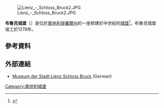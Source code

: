 [[Image:Lienz_-_Schloss_Bruck2.JPG|thumb]]

'''布魯克城堡'''（{{lang-de|Burg Bruck}}）是位於[[奧地利|奧地利]][[提羅爾州|提羅爾州]]的一座修建於中世紀的[[城堡|城堡]]<ref>{{Cite web |url=http://elevationmap.net/schloberg-7-9900-lienz-austria?latlngs=%2846.83237219082585,12.749112179237386%29 |title=Burg Bruck Altitude and Position |access-date=2015-10-10 |archive-date=2016-12-20 |archive-url=https://web.archive.org/web/20161220212210/http://elevationmap.net/schloberg-7-9900-lienz-austria?latlngs=%2846.83237219082585,12.749112179237386%29 |dead-url=no }}</ref>。布魯克城堡竣工於1278年。
==參考資料==
{{reflist}}
==外部連結==
* [https://web.archive.org/web/20121013185709/http://www.eggerlienz-walde-berg.at/ Museum der Stadt Lienz Schloss Bruck] (German)
{{Commonscat|Schloss Bruck}}
{{coord|46.8316666667|N|12.7488888889|E|source:dewiki_region:AT-7_type:landmark|format=dms|display=title}}
[[Category:奧地利城堡|Category:奧地利城堡]]